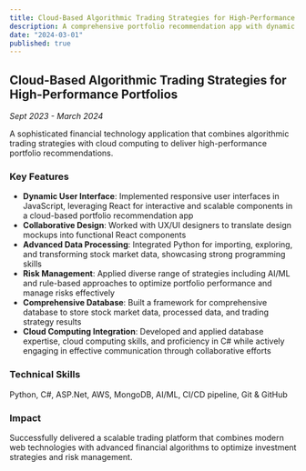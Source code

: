 ```yaml
---
title: Cloud-Based Algorithmic Trading Strategies for High-Performance Portfolios
description: A comprehensive portfolio recommendation app with dynamic user interfaces, Python stock market analysis, and cloud-based data processing for optimized trading performance.
date: "2024-03-01"
published: true
---
```


## Cloud-Based Algorithmic Trading Strategies for High-Performance Portfolios

*Sept 2023 - March 2024*

A sophisticated financial technology application that combines algorithmic trading strategies with cloud computing to deliver high-performance portfolio recommendations.

### Key Features

- **Dynamic User Interface**: Implemented responsive user interfaces in JavaScript, leveraging React for interactive and scalable components in a cloud-based portfolio recommendation app
- **Collaborative Design**: Worked with UX/UI designers to translate design mockups into functional React components
- **Advanced Data Processing**: Integrated Python for importing, exploring, and transforming stock market data, showcasing strong programming skills
- **Risk Management**: Applied diverse range of strategies including AI/ML and rule-based approaches to optimize portfolio performance and manage risks effectively
- **Comprehensive Database**: Built a framework for comprehensive database to store stock market data, processed data, and trading strategy results
- **Cloud Computing Integration**: Developed and applied database expertise, cloud computing skills, and proficiency in C# while actively engaging in effective communication through collaborative efforts

### Technical Skills
Python, C#, ASP.Net, AWS, MongoDB, AI/ML, CI/CD pipeline, Git & GitHub

### Impact
Successfully delivered a scalable trading platform that combines modern web technologies with advanced financial algorithms to optimize investment strategies and risk management.
